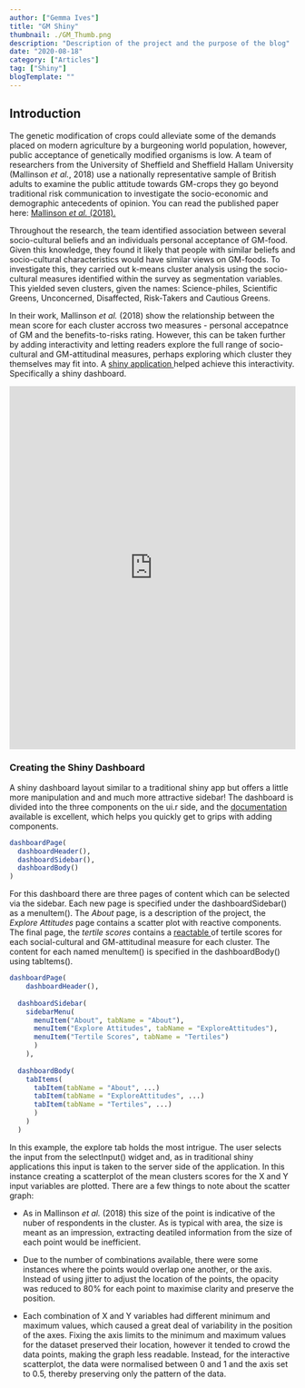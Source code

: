 ```yaml
---
author: ["Gemma Ives"]
title: "GM Shiny"
thumbnail: ./GM_Thumb.png
description: "Description of the project and the purpose of the blog"
date: "2020-08-18"
category: ["Articles"]
tag: ["Shiny"]
blogTemplate: ""
---
```


## Introduction

The genetic modification of crops could alleviate some of the demands placed on modern agriculture by a burgeoning world population, however, public acceptance of genetically modified organisms is low. A team of researchers from the University of Sheffield and Sheffield Hallam University (Mallinson *et al.*, 2018) use a nationally representative sample of British adults to examine the public attitude towards GM-crops they go beyond traditional risk communication to investigate the socio-economic and demographic antecedents of opinion. You can read the published paper here: <a href="https://doi.org/10.1007/s12571-018-0832-1"> Mallinson *et al.* (2018).</a> 

Throughout the research, the team identified association between several socio-cultural beliefs and an individuals personal acceptance of GM-food. Given this knowledge, they found it likely that people with similar beliefs and socio-cultural characteristics would have similar views on GM-foods. To investigate this, they carried out k-means cluster analysis using the socio-cultural measures identified within the survey as segmentation variables. This yielded seven clusters, given the names: Science-philes, Scientific Greens, Unconcerned, Disaffected, Risk-Takers and Cautious Greens. 

In their work, Mallinson *et al.* (2018) show the relationship between the mean score for each cluster accross two measures - personal accepatnce of GM and the benefits-to-risks rating. However, this can be taken further by adding interactivity and letting readers explore the full range of socio-cultural and GM-attitudinal measures, perhaps exploring which cluster they themselves may fit into. A <a href="https://gi-tuos.shinyapps.io/GM_App/"> shiny application </a> helped achieve this interactivity. Specifically a shiny dashboard. 

<iframe height = "640" width="100%" frameborder="yes" src="https://gi-tuos.shinyapps.io/GM_App/"> </iframe>


### Creating the Shiny Dashboard

A shiny dashboard layout similar to a traditional shiny app but offers a little more manipulation and and much more attractive sidebar! The dashboard is divided into the three components on the ui.r side, and the <a href="https://rstudio.github.io/shinydashboard/get_started.html"> documentation </a> available is excellent, which helps you quickly get to grips with adding components. 

```R
dashboardPage(
  dashboardHeader(),
  dashboardSidebar(),
  dashboardBody()
)
``` 
For this dashboard there are three pages of content which can be selected via the sidebar. Each new page is specified under the dashboardSidebar() as a menuItem(). The *About* page, is a description of the project, the *Explore Attitudes* page contains a scatter plot with reactive components. The final page, the *tertile scores* contains a <a href="https://glin.github.io/reactable/"> reactable </a> of tertile scores for each social-cultural and GM-attitudinal measure for each cluster. The content for each named menuItem() is specified in the dashboardBody() using tabItems(). 

```R
dashboardPage(
    dashboardHeader(),
  
  dashboardSidebar(
    sidebarMenu(
      menuItem("About", tabName = "About"),
      menuItem("Explore Attitudes", tabName = "ExploreAttitudes"),
      menuItem("Tertile Scores", tabName = "Tertiles")
      )
    ),
                
  dashboardBody(
    tabItems(
      tabItem(tabName = "About", ...)
      tabItem(tabName = "ExploreAttitudes", ...)
      tabItem(tabName = "Tertiles", ...)
      )
    )
  )
```

In this example, the explore tab holds the most intrigue. The user selects the input from the selectInput() widget and, as in traditional shiny applications this input is taken to the server side of the application. In this instance creating a scatterplot of the mean clusters scores for the X and Y input variables are plotted. There are a few things to note about the scatter graph: 

* As in Mallinson *et al.* (2018) this size of the point is indicative of the nuber of respondents in the cluster. As is typical with area, the size is meant as an impression, extracting deatiled information from the size of each point would be inefficient. 

* Due to the number of combinations available, there were some instances where the points would overlap one another, or the axis. Instead of using jitter to adjust the location of the points, the opacity was reduced to 80% for each point to maximise clarity and preserve the position. 

* Each combination of X and Y variables had different minimum and maximum values, which caused a great deal of variability in the position of the axes. Fixing the axis limits to the minimum and maximum values for the dataset preserved their location, however it tended to crowd the data points, making the graph less readable. Instead, for the interactive scatterplot, the data were normalised between 0 and 1 and the axis set to 0.5, thereby preserving only the pattern of the data. 

